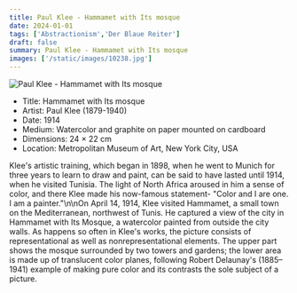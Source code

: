 ```yaml
---
title: Paul Klee - Hammamet with Its mosque
date: 2024-01-01
tags: ['Abstractionism','Der Blaue Reiter']
draft: false
summary: Paul Klee - Hammamet with Its mosque
images: ['/static/images/10238.jpg']
---
```


![Paul Klee - Hammamet with Its mosque](/static/images/10238.jpg)

* Title: Hammamet with Its mosque
* Artist: Paul Klee (1879-1940)
* Date: 1914
* Medium: Watercolor and graphite on paper mounted on cardboard
* Dimensions: 24 × 22 cm
* Location: Metropolitan Museum of Art, New York City, USA

Klee's artistic training, which began in 1898, when he went to Munich for three years to learn to draw and paint, can be said to have lasted until 1914, when he visited Tunisia. The light of North Africa aroused in him a sense of color, and there Klee made his now-famous statement- \"Color and I are one. I am a painter.\"\n\nOn April 14, 1914, Klee visited Hammamet, a small town on the Mediterranean, northwest of Tunis. He captured a view of the city in Hammamet with Its Mosque, a watercolor painted from outside the city walls. As happens so often in Klee's works, the picture consists of representational as well as nonrepresentational elements. The upper part shows the mosque surrounded by two towers and gardens; the lower area is made up of translucent color planes, following Robert Delaunay's (1885–1941) example of making pure color and its contrasts the sole subject of a picture.
